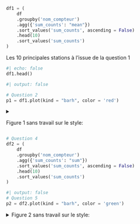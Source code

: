 ```python
df1 = (
    df
    .groupby('nom_compteur')
    .agg({'sum_counts': "mean"})
    .sort_values('sum_counts', ascending = False)
    .head(10)
    .sort_values('sum_counts')    
)
```

Les 10 principales stations à l'issue de la question 1

```python
#| echo: false
df1.head()
```


```python
#| output: false

# Question 2
p1 = df1.plot(kind = "barh", color = 'red')
```

<details>

<summary>

Figure 1 sans travail sur le style:

</summary>

```python
#| echo: false
p1.figure
```

</details>

```python
# Question 4
df2 = (
    df
    .groupby('nom_compteur')
    .agg({'sum_counts': "sum"})
    .sort_values('sum_counts', ascending = False)
    .head(10)
    .sort_values('sum_counts')
)
```

```python
#| output: false
# Question 5
p2 = df2.plot(kind = "barh", color = 'green')
```

::: {.cell .markdown}
```{=html}
<details>
<summary>
Figure 2 sans travail sur le style:
</summary>
```

```python
p2.figure
```

```{=html}
</details>
```
:::

